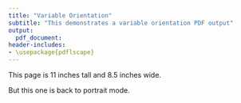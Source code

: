 ```yaml
---
title: "Variable Orientation"
subtitle: "This demonstrates a variable orientation PDF output"
output: 
  pdf_document:
header-includes:
- \usepackage{pdflscape}
---
```


This page is 11 inches tall and 8.5 inches wide.

\newpage

\begin{landscape}

This page is 8.5 inches tall and 11 inches tall.

\newpage

This page is also in landscape mode.

\end{landscape}

But this one is back to portrait mode.